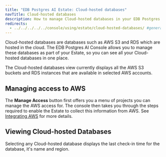 ```yaml
---
title: "EDB Postgres AI Estate: Cloud-hosted databases"
navTitle: Cloud-hosted databases
description: How to manage Cloud-hosted databases in your EDB Postgres AI Estate.
redirects:
  - ../../../../../console/using/estate/cloud-hosted-databases/ #generated for docs/hm/release-1.2
---
```


Cloud-hosted databases are databases such as AWS S3 and RDS which are hosted in the cloud. The EDB Postgres AI Console allows you to manage these databases as part of your Estate, so you can see all your Cloud-hosted databases in one place.

The Cloud-hosted databases view currently displays all the AWS S3 buckets and RDS instances that are available in selected AWS accounts. 

## Managing access to AWS

The **Manage Access** button first offers you a menu of projects you can manage the AWS access for. The console then takes you through the steps required to enable the Estate to collect this information from AWS. See [Integrating AWS](../../estate/integrating/integrate_aws.mdx) for more details. 

## Viewing Cloud-hosted Databases

Selecting any Cloud-hosted database displays the last check-in time for the database, it's name and region.



